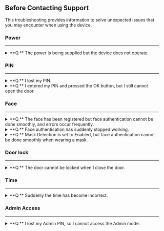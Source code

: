 ## Before Contacting Support

This troubleshooting provides information to solve unexpected issues that you may encounter when using the device.

### Power

---

<details>
<summary>**Q.** The power is being supplied but the device does not operate.</summary>

* If the terminal and the bracket are far away from each other, the device may not operate due to the temper switch.

* Check the adaptor or the power cable.

</details>

### PIN

---

<details>
<summary>**Q.** I lost my PIN.</summary>

* For a normal user PIN, request it from the administrator and enter it again.

* If you have lost the Admin PIN, contact the installation company.

</details>

<details>
<summary>**Q.** I entered my PIN and pressed the <Cmd>OK</Cmd> button, but I still cannot open the door.</summary>

* Check if you have entered the registered PIN correctly.

* Check if you have changed the PIN recently.

* If you cannot remember the PIN, request it from the administrator and enter it again.

</details>

### Face

---

<details>
<summary>**Q.** The face has been registered but face authentication cannot be done smoothly, and errors occur frequently.</summary>

* Check [Cautions for enrolling a faces](getting-started#cautions-enrolling-faces) and enroll the face again.

* If there are a large number of enrolled faces, change Matching Timeout and try again.

</details>

<details>
<summary>**Q.** Face authentication has suddenly stopped working.</summary>

* Check [Cautions for authenticating a face](getting-started#cautions-authenticating-face) and try again.

</details>

<details>
<summary>**Q.** <Cmd>Mask Detection</Cmd> is set to <Cmd>Enabled</Cmd>, but face authentication cannot be done smoothly when wearing a mask.</summary>

* Authenticate your face twice with the mask pull down on the tip of your nose. Then, authenticate your face again wearing a mask that covers your nose completely. If the problem persists, contact the installation company.

</details>

### Door lock

---

<details>
<summary>**Q.** The door cannot be locked when I close the door.</summary>

* The electric lock may be malfunctioning. Have an inspection through the installation company.

</details>

### Time

---

<details>
<summary>**Q.** Suddenly the time has become incorrect.</summary>

* BioStation 3 is equipped with a built-in battery but if power is not supplied for a long time, the built-in battery may die, causing the time to become incorrect. You can correct the time by referring to [Date & Time](settings#date-time).

</details>

### Admin Access

---

<details>
<summary>**Q.** I lost my Admin PIN, so I cannot access the Admin mode.</summary>

* The administrator grants an access permission in BioStation 3, so only the administrator can access the Admin menu.

* If you have lost the Admin PIN, contact the installation company.

</details>